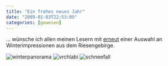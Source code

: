 ```yaml
---
title: "Ein frohes neues Jahr"
date: "2009-01-03T22:53:05"
categories: [gewesen]
---
```


... wünsche ich allen meinen Lesern mit [erneut](/blog/2008/01/09/ein-gesundes-neues-jahr/) einer Auswahl an Winterimpressionen aus dem Riesengebirge.

![winterpanorama](winterpanorama.jpg)
![vrchlabi](vrchlabi.jpg)
![schneefall](schneefall1.jpg)
